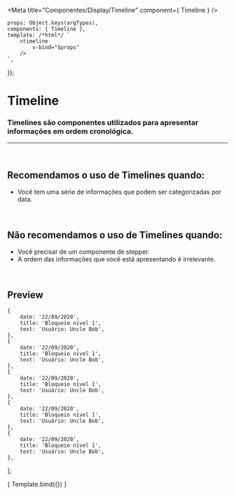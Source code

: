 
<Meta
	title="Componentes/Display/Timeline"
	component={ Timeline }
/>

	props: Object.keys(argTypes),
	components: { Timeline },
	template: /*html*/ `
		<timeline
			v-bind="$props" 
		/>
	`,
});

# Timeline

### Timelines são componentes utilizados para apresentar informações em ordem cronológica.
---
<br />

## Recomendamos o uso de Timelines quando:
- Você tem uma série de informações que podem ser categorizadas por data.

<br />

## Não recomendamos o uso de Timelines quando:
- Você precisar de um componente de stepper.
- A ordem das informações que você está apresentando é irrelevante.

<br />

## Preview

	{
		date: '22/09/2020',
		title: 'Bloqueio nível 1',
		text: 'Usuário: Uncle Bob',
	},
	{
		date: '22/09/2020',
		title: 'Bloqueio nível 1',
		text: 'Usuário: Uncle Bob',
	},
	{
		date: '22/09/2020',
		title: 'Bloqueio nível 1',
		text: 'Usuário: Uncle Bob',
	},
	{
		date: '22/09/2020',
		title: 'Bloqueio nível 1',
		text: 'Usuário: Uncle Bob',
	},
	{
		date: '22/09/2020',
		title: 'Bloqueio nível 1',
		text: 'Usuário: Uncle Bob',
	},
];

<Canvas>
	<Story
		name="Timeline"
		args={{
			history,
		}}
	>
		{ Template.bind({}) }
	</Story>
</Canvas>

<ArgsTable story="Timeline" />